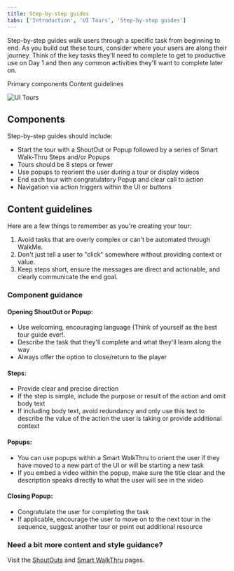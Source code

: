 ```yaml
---
title: Step-by-step guides
tabs: ['Introduction', 'UI Tours', 'Step-by-step guides']
---
```


<PageDescription>

  Step-by-step guides walk users through a specific task from beginning to end. As you build out these tours, consider where your users are along their journey. Think of the key tasks they'll need to complete to get to productive use on Day 1 and then any common activities they'll want to complete later on.

</PageDescription>

<AnchorLinks>
  <AnchorLink>Primary components</AnchorLink>
  <AnchorLink>Content guidelines </AnchorLink>
</AnchorLinks>

<Row>
  <Column colLg={8}>

![UI Tours](images/WalkMe-overview-stepbystep.png)

  </Column>
</Row>

## Components

Step-by-step guides should include:

* Start the tour with a ShoutOut or Popup followed by a series of Smart Walk-Thru Steps and/or Popups
* Tours should be 8 steps or fewer
* Use popups to reorient the user during a tour or display videos
* End each tour with congratulatory Popup and clear call to action
* Navigation via action triggers within the UI or buttons

## Content guidelines

Here are a few things to remember as you're creating your tour:

1.  Avoid tasks that are overly complex or can't be automated through WalkMe.
2.  Don't just tell a user to "click" somewhere without providing context or value.
3.  Keep steps short, ensure the messages are direct and actionable, and clearly communicate the end goal.

### Component guidance

#### Opening ShoutOut or Popup:

* Use welcoming, encouraging language (Think of yourself as the best tour guide ever!.
* Describe the task that they'll complete and what they'll learn along the way
* Always offer the option to close/return to the player

#### Steps:

* Provide clear and precise direction
* If the step is simple, include the purpose or result of the action and omit body text
* If including body text, avoid redundancy and only use this text to describe the value of the action the user is taking or provide additional context

#### Popups:

* You can use popups within a Smart WalkThru to orient the user if they have moved to a new part of the UI or will be starting a new task
* If you embed a video within the popup, make sure the title clear and the description speaks directly to what the user will see in the video

#### Closing Popup:

* Congratulate the user for completing the task
* If applicable, encourage the user to move on to the next tour in the sequence, suggest another tour or point out additional resource

### Need a bit more content and style guidance?

Visit the [ShoutOuts](/walkme-guide/shoutouts/usage) and [Smart WalkThru](/walkme-guide/smart-walk-thrus/overview) pages.
